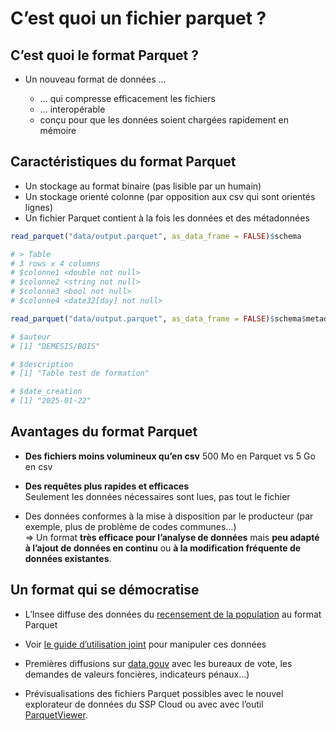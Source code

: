 # C'est quoi un fichier parquet ? {.backgroundTitre}

## C'est quoi le format Parquet ?

-   Un nouveau format de données ...

    -   ... qui compresse efficacement les fichiers
    -   ... interopérable
    -   conçu pour que les données soient chargées rapidement en mémoire

## Caractéristiques du format Parquet

-   Un stockage au format binaire (pas lisible par un humain)\
-   Un stockage orienté colonne (par opposition aux csv qui sont orientés lignes)\
-   Un fichier Parquet contient à la fois les données et des métadonnées

```{.r}
read_parquet("data/output.parquet", as_data_frame = FALSE)$schema

# > Table
# 3 rows x 4 columns
# $colonne1 <double not null>
# $colonne2 <string not null>
# $colonne3 <bool not null>
# $colonne4 <date32[day] not null>

read_parquet("data/output.parquet", as_data_frame = FALSE)$schema$metadata

# $auteur
# [1] "DEMESIS/BQIS"

# $description
# [1] "Table test de formation"

# $date_creation
# [1] "2025-01-22"
```

## Avantages du format Parquet

- **Des fichiers moins volumineux qu'en csv** 
500 Mo en Parquet vs 5 Go en csv  

- **Des requêtes plus rapides et efficaces**  
Seulement les données nécessaires sont lues, pas tout le fichier  

- Des données conformes à la mise à disposition par le producteur (par exemple, plus de problème de codes communes…)  
=> Un format **très efficace pour l'analyse de données** mais **peu adapté à l'ajout de données en continu** ou **à la modification fréquente de données existantes**.  

## Un format qui se démocratise

- L'Insee diffuse des données du [recensement de la population](https://www.insee.fr/fr/statistiques/7637890#consulter-sommaire) au format Parquet  

- Voir [le guide d'utilisation joint](https://ssphub.netlify.app/post/parquetrp/) pour manipuler ces données

- Premières diffusions sur [data.gouv](https://www.data.gouv.fr/fr/) avec les bureaux de vote, les demandes de valeurs foncières, indicateurs pénaux…)  

- Prévisualisations des fichiers Parquet possibles avec le nouvel explorateur de données du SSP Cloud ou avec avec l'outil [ParquetViewer](https://github.com/mukunku/ParquetViewer).

